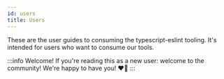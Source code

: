 ```yaml
---
id: users
title: Users
---
```


These are the user guides to consuming the typescript-eslint tooling.
It's intended for users who want to consume our tools.

:::info Welcome!
If you're reading this as a new user: welcome to the community!
We're happy to have you! ❤️‍🔥
:::

